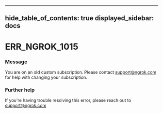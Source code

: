 

---
hide_table_of_contents: true
displayed_sidebar: docs
---


# ERR_NGROK_1015

### Message
You are on an old custom subscription. Please contact support@ngrok.com for help with changing your subscription.

<ErrorDetails error="err_ngrok_1015" />



### Further help
If you're having trouble resolving this error, please reach out to [support@ngrok.com](mailto:support@ngrok.com?subject=Help%20with%20ERR_NGROK_1015)

